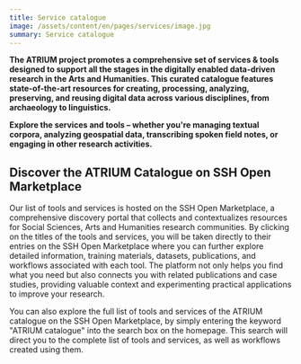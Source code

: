 ```yaml
---
title: Service catalogue
image: /assets/content/en/pages/services/image.jpg
summary: Service catalogue
---
```

**The ATRIUM project promotes a comprehensive set of services & tools designed to support all the stages in the digitally enabled data-driven research in the Arts and Humanities. This curated catalogue features state-of-the-art resources for creating, processing, analyzing, preserving, and reusing digital data across various disciplines, from archaeology to linguistics.**

**Explore the services and tools – whether you're managing textual corpora, analyzing geospatial data, transcribing spoken field notes, or engaging in other research activities.**

## Discover the ATRIUM Catalogue on SSH Open Marketplace

Our list of tools and services is hosted on the SSH Open Marketplace, a comprehensive discovery portal that collects and contextualizes resources for Social Sciences, Arts and Humanities research communities. By clicking on the titles of the tools and services, you will be taken directly to their entries on the SSH Open Marketplace where you can further explore detailed information, training materials, datasets, publications, and workflows associated with each tool. The platform not only helps you find what you need but also connects you with related publications and case studies, providing valuable context and experimenting practical applications to improve your research.

You can also explore the full list of tools and services of the ATRIUM catalogue on the SSH Open Marketplace, by simply entering the keyword "ATRIUM catalogue" into the search box on the homepage. This search will direct you to the complete list of tools and services, as well as workflows created using them.
